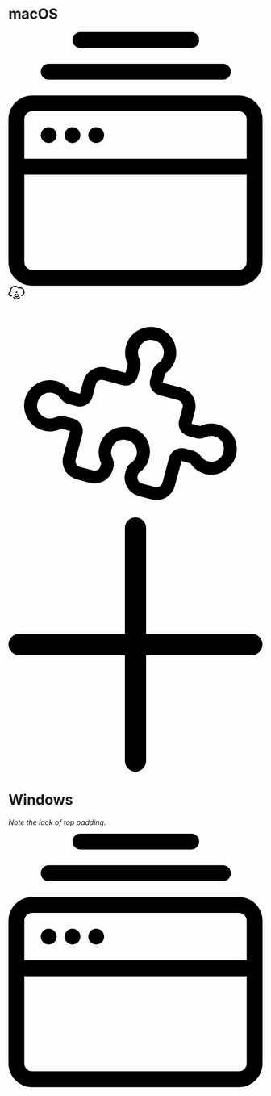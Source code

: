 
<Meta title="Modules/VerticalNav" component={VerticalNav} />

# macOS

<Canvas>
	<Story name="macOS">
        <div>
			<VerticalNav location={{ pathname: '' }}>
				<VerticalNavItem
					tooltip="Local Sites"
					routeTo="/main/site-info"
				>
					<svg xmlns="http://www.w3.org/2000/svg" viewBox="0 0 32.08 32"><path d="M4.08 13a1 1 0 1 1 1 1 1 1 0 0 1-1-1zm4 1a1 1 0 1 0-1-1 1 1 0 0 0 1 1zm3 0a1 1 0 1 0-1-1 1 1 0 0 0 1 1zm-6-8h22a1 1 0 0 0 0-2h-22a1 1 0 0 0 0 2zm4-4h14a1 1 0 0 0 0-2h-14a1 1 0 0 0 0 2zm23 9v18a3 3 0 0 1-3 3H3a3 3 0 0 1-3-3V11a3 3 0 0 1 3-3h26.08a3 3 0 0 1 3 3zM2 11v5h28.08v-5a1 1 0 0 0-1-1H3a1 1 0 0 0-1 1zm28.08 18V18H2v11a1 1 0 0 0 1 1h26.08a1 1 0 0 0 1-1z"></path></svg>
				</VerticalNavItem>
				<VerticalNavItem
					tooltip="Connect to Flywheel"
					routeTo="/main/flywheel"
				>
					<svg xmlns="http://www.w3.org/2000/svg" width="32" height="27" viewBox="0 0 32 27"><path d="M6 21H5c-2.8 0-5-2.2-5-5 0-2.1 1.3-3.9 3.1-4.6-.1-.5-.1-.9-.1-1.4C3 4.5 7.5 0 13 0c2.9 0 5.6 1.2 7.5 3.4.8-.3 1.6-.4 2.5-.4 5 0 9 4 9 9 0 3.7-2.2 7-5.6 8.3-.5.2-1.1 0-1.3-.6-.2-.5 0-1.1.6-1.3 2.7-1.1 4.4-3.6 4.4-6.5 0-3.9-3.1-7-7-7-.8 0-1.7.2-2.5.5-.4.2-.9 0-1.2-.3C17.8 3.1 15.5 2 13 2c-4.4 0-8 3.6-8 8 0 .6.1 1.2.2 1.8.1.3 0 .5-.1.8s-.4.4-.7.5C3 13.3 2 14.6 2 16c0 1.7 1.3 3 3 3h1c.6 0 1 .4 1 1s-.4 1-1 1zM16 27c-.2 0-.3 0-.4-.1l-6-3c-.5-.2-.7-.8-.4-1.3.2-.5.8-.7 1.3-.4l5.6 2.8 5.6-2.8c.5-.2 1.1 0 1.3.4.2.5 0 1.1-.4 1.3l-6 3c-.3.1-.4.1-.6.1z"></path><path d="M16 14.5c-.4 0-.8-.2-1.1-.4-.1-.1-.1-.2-.2-.2 0-.1-.1-.2-.1-.3 0-.1-.1-.2-.1-.3V13v-.3c0-.1 0-.2.1-.3 0-.1.1-.2.1-.3.1-.1.1-.2.2-.2l.2-.2c.1-.1.2-.1.3-.1.1 0 .2-.1.3-.1h.6c.1 0 .2 0 .3.1.1 0 .2.1.3.1.1.1.2.1.2.2l.2.2c0 .1.1.2.1.3 0 .1.1.2.1.3v.6c0 .1 0 .2-.1.3 0 .1-.1.2-.1.3-.1.1-.1.2-.2.2-.3.2-.7.4-1.1.4zM16 23c-.2 0-.3 0-.4-.1l-4-2c-.5-.2-.7-.8-.4-1.3.2-.5.8-.7 1.3-.4l3.6 1.8 3.6-1.8c.5-.2 1.1 0 1.3.4.2.5 0 1.1-.4 1.3l-4 2c-.3.1-.4.1-.6.1zM16 19c-.2 0-.3 0-.4-.1l-2-1c-.5-.2-.7-.8-.4-1.3.2-.5.8-.7 1.3-.4l1.6.8 1.6-.8c.5-.2 1.1 0 1.3.4.2.5 0 1.1-.4 1.3l-2 1c-.3.1-.4.1-.6.1z"></path></svg>
				</VerticalNavItem>
				<VerticalNavItem
					className='VerticalNavItem_Addons'
					tooltip="Add-ons"
					routeTo="/main/marketplace"
				>
					<svg xmlns="http://www.w3.org/2000/svg" viewBox="0 0 39.605 33.977"><path d="M22.271 31.146l-1.932-.518a2.946 2.946 0 0 1-2.121-3.675l.104-.386a2.106 2.106 0 0 1 .82-1.127 2.226 2.226 0 0 0 .819-1.126 2.127 2.127 0 0 0-.288-1.63 2.09 2.09 0 0 0-1.538-.827 1.91 1.91 0 0 0-1.96 1.131 2.155 2.155 0 0 0 .042 1.772 2.106 2.106 0 0 1 .147 1.385l-.078.29a2.946 2.946 0 0 1-3.675 2.121l-1.932-.518a2.946 2.946 0 0 1-2.121-3.675l1.036-3.864-1.352-.363a4 4 0 0 1-2.771.293 4.1 4.1 0 0 1-2.632-2.155 3.932 3.932 0 0 1-.015-3.421 4.058 4.058 0 0 1 3.92-2.263A3.932 3.932 0 0 1 9.7 14.314l1.449.389.518-1.932a2.946 2.946 0 0 1 3.675-2.121l2.898.777.363-1.352a4 4 0 0 1-.293-2.771 4.1 4.1 0 0 1 2.155-2.632 3.932 3.932 0 0 1 3.421-.015 4.058 4.058 0 0 1 2.263 3.92 3.932 3.932 0 0 1-1.724 2.955l-.389 1.449 2.898.777a2.946 2.946 0 0 1 2.121 3.675l-.518 1.932 1.352.363a3.932 3.932 0 0 1 3.421-.015 3.971 3.971 0 0 1 .539 6.875 3.75 3.75 0 0 1-3.261.575 4 4 0 0 1-2.253-1.64l-1.352-.362-1.036 3.864a2.946 2.946 0 0 1-3.675 2.121zm-3.206-11.214a3.893 3.893 0 0 1 2.828 4.9 4 4 0 0 1-1.64 2.253l-.103.386a.945.945 0 0 0 .707 1.225l1.932.518a.945.945 0 0 0 1.225-.707l1.036-3.864a2.006 2.006 0 0 1 2.45-1.414l1.352.363a2.106 2.106 0 0 1 1.127.82 2.226 2.226 0 0 0 1.126.819 2.127 2.127 0 0 0 1.63-.288 2.007 2.007 0 0 0 .827-1.538 1.91 1.91 0 0 0-1.131-1.96 2.155 2.155 0 0 0-1.772.042 2.106 2.106 0 0 1-1.385.147l-1.256-.337a2.006 2.006 0 0 1-1.414-2.45l.518-1.932a.945.945 0 0 0-.707-1.225l-2.898-.777a2.006 2.006 0 0 1-1.414-2.45l.363-1.352a2.106 2.106 0 0 1 .82-1.127 2.155 2.155 0 0 0 .923-1.512 1.91 1.91 0 0 0-1.132-1.96 2.09 2.09 0 0 0-1.745-.054 2.575 2.575 0 0 0-1.091 1.364 2.226 2.226 0 0 0 .146 1.385 2.106 2.106 0 0 1 .147 1.386l-.363 1.352a2.006 2.006 0 0 1-2.45 1.414l-2.898-.777a.945.945 0 0 0-1.225.707l-.518 1.932a2.006 2.006 0 0 1-2.45 1.414l-1.352-.363a2.106 2.106 0 0 1-1.127-.82 2.155 2.155 0 0 0-1.512-.923 1.91 1.91 0 0 0-1.96 1.132 2.09 2.09 0 0 0-.054 1.745 2.36 2.36 0 0 0 1.364 1.091 2.226 2.226 0 0 0 1.385-.146 2.106 2.106 0 0 1 1.386-.147l1.352.363a2.006 2.006 0 0 1 1.414 2.45l-1.036 3.864a.945.945 0 0 0 .707 1.225l1.932.518a.945.945 0 0 0 1.225-.707l.104-.386a3.971 3.971 0 0 1 3.905-5.684 1.7 1.7 0 0 1 .702.085z"></path></svg>
				</VerticalNavItem>
				<VerticalNavItem type="filler" />
				<VerticalNavItem
					navLinkActiveClassName="none"
					routeTo="/main/add-site"
					tooltip="Add Local Site"
					type="addsite"
				>
					<svg xmlns="http://www.w3.org/2000/svg" viewBox="0 0 24 24"><path d="M13 13h10a1 1 0 1 0 0-2H13V1a1 1 0 0 0-2 0v10H1a1 1 0 1 0 0 2h10v10a1 1 0 1 0 2 0z"></path></svg>
				</VerticalNavItem>
			</VerticalNav>
		</div>
	</Story>
</Canvas>

# Windows

_Note the lack of top padding._

<Canvas>
	<Story name="Windows">
        <div className="__OsWindows" style={{ height: '300px' }}>
			<VerticalNav location={{ pathname: '' }}>
				<FlyTooltip
					content="Local Sites"
					position="right"
					hoverIntent={true}
				>
					<a>
						<svg xmlns="http://www.w3.org/2000/svg" viewBox="0 0 32.08 32"><path d="M4.08 13a1 1 0 1 1 1 1 1 1 0 0 1-1-1zm4 1a1 1 0 1 0-1-1 1 1 0 0 0 1 1zm3 0a1 1 0 1 0-1-1 1 1 0 0 0 1 1zm-6-8h22a1 1 0 0 0 0-2h-22a1 1 0 0 0 0 2zm4-4h14a1 1 0 0 0 0-2h-14a1 1 0 0 0 0 2zm23 9v18a3 3 0 0 1-3 3H3a3 3 0 0 1-3-3V11a3 3 0 0 1 3-3h26.08a3 3 0 0 1 3 3zM2 11v5h28.08v-5a1 1 0 0 0-1-1H3a1 1 0 0 0-1 1zm28.08 18V18H2v11a1 1 0 0 0 1 1h26.08a1 1 0 0 0 1-1z"></path></svg>
					</a>
				</FlyTooltip>
			</VerticalNav>
		</div>
	</Story>
</Canvas>
